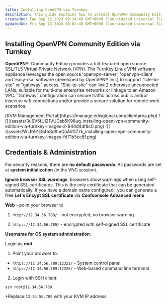 ```yaml
---
title: Installing OpenVPN via Turnkey
description: This guide explains how to install OpenVPN Community Edition via Turnkey on a VPS.
createdAt: Tue Sep 12 2023 09:18:40 GMT+0000 (Coordinated Universal Time)
updatedAt: Fri Sep 13 2024 10:02:48 GMT+0000 (Coordinated Universal Time)
---
```


## Installing OpenVPN Community Edition via Turnkey

**OpenVPN®**  Community Edition provides a full-featured open source SSL/TLS Virtual Private Network (VPN). The TurnKey Linux VPN software appliance leverages the open source 'openvpn-server', 'openvpn-client' and 'easy-rsa' software (developed by OpenVPN® Inc.) to support "site-to-site" or "gateway" access. "Site-to-site" can link 2 otherwise unconnected LANs; suitable for multi-site enterprise networks or linkage to an Amazon VPC. "Gateway" configuration can secure traffic across public and/or insecure wifi connections and/or provide a secure solution for remote work scenarios.

<Steps>
  <Step title='Log in to your'>
    [KVM Management Portal](https://manage.edisglobal.com/clientarea.php)
  </Step>
  <Step title='Locate your VPS in the Services tab' />
  <Step title='Click "AutoInstall OS"'>
    ![](/assets/3u6V5fUi21VUCsb5K98uq_installing-open-vpn-community-edition-via-turnkey-images-2-944d4df8c0.png)
  </Step>
  <Step title='Click on the "Turnkey Images" tab' />
  <Step title='Select OpenVPN from the dropdown' />
  <Step title='Click "Start the installation"'>
    ![](/assets/WLRAYES4hSd9mQoAVG77k_installing-open-vpn-community-edition-via-turnkey-images-fd71b5cc8f.png)
  </Step>
  <Step title='Start a VNC session and finish the installation / configuration of the appliance accordingly.' />
</Steps>

###

## Credentials & Administration

For security reasons, there are **no default passwords**. All passwords are set at **system initialization** (in the VNC session).

**Ignore browser SSL warnings**: browsers show warnings when using self-signed SSL certificates. This is the only certificate that can be generated automatically. If you have a domain name configured,  you can generate a free **Let's Encypt SSL certificate** via **Confconsole Advanced menu**.

**Web** - point your browser to

1. `http://12.34.56.789/` - not encrypted, no browser warning

2. `https://12.34.56.789/` - encrypted with self-signed SSL certificate

**Username for OS system administration**:

Login as **root**

1. Point your browser to:

- `https://12.34.56.789:12321/` - System control panel
- `https://12.34.56.789:12320/` - Web-based command line terminal

2. Login with SSH client:

```shell
ssh root@12.34.56.789
```

\*Replace `12.34.56.789` with your KVM IP address
